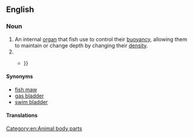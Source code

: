 ==English==

===Noun===
{{en-noun}}
{{wikipedia}}

# An internal [[organ]] that fish use to control their [[buoyancy]], allowing them to maintain or change depth by changing their [[density]].
# {{rfdef|en}}
#* {{quote-journal|en|title=How our home delivery habit reshaped the world|author=Samanth Subramanian|date=November 21 2019|journal=The Guardian|url=https://www.theguardian.com/technology/2019/nov/21/how-our-home-delivery-habit-reshaped-the-world|passage=The company used to be notorious for excessive packaging, and social media grew littered with examples: three pairs of socks wrapped in puffy '''air bladders'''{{...}}}}

====Synonyms====
* [[fish maw]]
* [[gas bladder]]
* [[swim bladder]]

====Translations====
{{trans-see|swim bladder}}

[[Category:en:Animal body parts]]